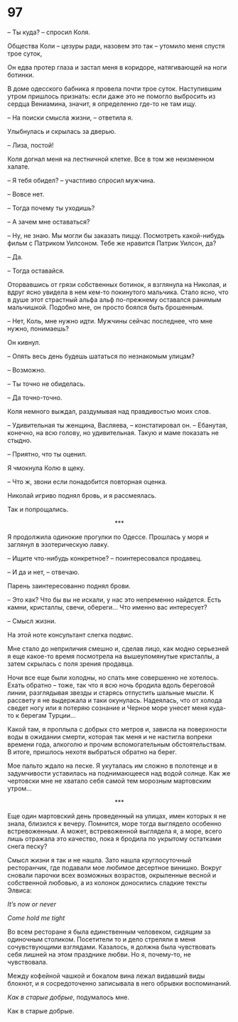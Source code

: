 # 97 {-}

– Ты куда? – спросил Коля.

Общества Коли – цезуры ради, назовем это так – утомило меня спустя трое суток,

Он едва протер глаза и застал меня в коридоре, натягивающей на ноги ботинки.

В доме одесского бабника я провела почти трое суток. Наступившим утром пришлось признать: если даже это не помогло выбросить из сердца Вениамина, значит, я определенно где-то не там ищу.

– На поиски смысла жизни, – ответила я.

Улыбнулась и скрылась за дверью.

– Лиза, постой!

Коля догнал меня на лестничной клетке. Все в том же неизменном халате.

– Я тебя обидел? – участливо спросил мужчина.

– Вовсе нет.

– Тогда почему ты уходишь?

– А зачем мне оставаться?

– Ну, не знаю. Мы могли бы заказать пиццу. Посмотреть какой-нибудь фильм с Патриком Уилсоном. Тебе же нравится Патрик Уилсон, да?

– Да.

– Тогда оставайся.

Оторвавшись от грязи собственных ботинок, я взглянула на Николая, и вдруг ясно увидела в нем кем-то покинутого мальчика. Стало ясно, что в душе этот страстный альфа альф по-прежнему оставался ранимым мальчишкой. Подобно мне, он просто боялся быть брошенным.

– Нет, Коль, мне нужно идти. Мужчины сейчас последнее, что мне нужно, понимаешь?

Он кивнул.

– Опять весь день будешь шататься по незнакомым улицам?

– Возможно.

– Ты точно не обиделась.

– Да точно-точно.

Коля немного выждал, раздумывая над правдивостью моих слов.

– Удивительная ты женщина, Васляева, – констатировал он. – Ебанутая, конечно, на всю голову, но удивительная. Такую и маме показать не стыдно.

– Приятно, что ты оценил.

Я чмокнула Колю в щеку.

– Что ж, звони если понадобится повторная оценка.

Николай игриво поднял бровь, и я рассмеялась.

Так и попрощались.

<div style="text-align: center;">***</div>

Я продолжила одинокие прогулки по Одессе. Прошлась у моря и заглянул в эзотерическую лавку.

– Ищите что-нибудь конкретное? – поинтересовался продавец.

– И да и нет, – отвечаю.

Парень заинтересованно поднял брови.

– Это как? Что бы вы не искали, у нас это непременно найдется. Есть камни, кристаллы, свечи, обереги… Что именно вас интересует?

– Смысл жизни.

На этой ноте консультант слегка подвис. 

Мне стало до неприличия смешно и, сделав лицо, как модно серьезней я еще какое-то время посмотрела на вышеупомянутые кристаллы, а затем скрылась с поля зрения продавца.

Ночи все еще были холодны, но спать мне совершенно не хотелось. Ехать обратно – тоже, так что я всю ночь бродила вдоль береговой линии, разглядывая звезды и старясь отпустить шальные мысли. К рассвету я не выдержала и таки окунулась. Надеялась, что от холода сведет ногу или я потеряю сознание и Черное море унесет меня куда-то к берегам Турции… 

Какой там, я проплыла с добрых сто метров и, зависла на поверхности воды в ожидании смерти, которая так меня и не настигла вопреки времени года, алкоголю и прочим вспомогательным обстоятельствам. В итоге, пришлось нехотя выбраться обратно на берег.

Мое пальто ждало на песке. Я укуталась им сложно в полотенце и в задумчивости уставилась на поднимающееся над водой солнце. Как же чертовски мне не хватало себя самой тем морозным мартовским утром…

<div style="text-align: center;">***</div>

Еще один мартовский день проведенный на улицах, имен которых я не знала, близился к вечеру. Помнится, море тогда выглядело особенно встревоженным. А может, встревоженной выглядела я, а море, всего лишь отражала это качество, пока я бродила по укрытому остатками снега песку?

Смысл жизни я так и не нашла. Зато нашла круглосуточный ресторанчик, где подавали мое любимое десертное винишко. Вокруг сновали парочки всех возможных возрастов, окрыленные весной и собственной любовью, а из колонок доносились сладкие тексты Элвиса:

*It’s now or never*

*Come hold me tight*

Во всем ресторане я была единственным человеком, сидящим за одиночным столиком. Посетители то и дело стреляли в меня сочувствующими взглядами. Казалось, я должна была чувствовать себя лишней на этом празднике любви. Но я, почему-то, не чувствовала.

Между кофейной чашкой и бокалом вина лежал видавший виды блокнот, и я сосредоточенно записывала в него обрывки воспоминаний.

*Как в старые добрые*, подумалось мне.

Как в старые добрые.
